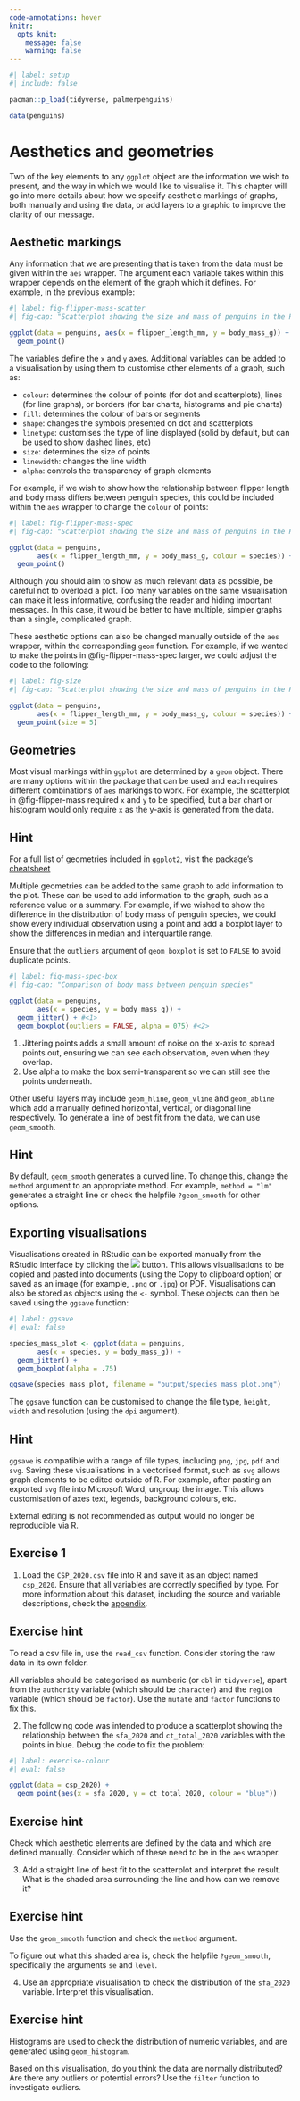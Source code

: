 ```yaml
---
code-annotations: hover
knitr:
  opts_knit: 
    message: false
    warning: false
---
```


```r
#| label: setup
#| include: false

pacman::p_load(tidyverse, palmerpenguins)

data(penguins)
```

# Aesthetics and geometries
Two of the key elements to any `ggplot` object are the information we wish to present, and the way in which we would like to visualise it. This chapter will go into more details about how we specify aesthetic markings of graphs, both manually and using the data, or add layers to a graphic to improve the clarity of our message.

## Aesthetic markings
Any information that we are presenting that is taken from the data must be given within the `aes` wrapper. The argument each variable takes within this wrapper depends on the element of the graph which it defines. For example, in the previous example:

```r
#| label: fig-flipper-mass-scatter
#| fig-cap: "Scatterplot showing the size and mass of penguins in the Palmer Archipelago, Antarctica."

ggplot(data = penguins, aes(x = flipper_length_mm, y = body_mass_g)) + 
  geom_point() 
```

The variables define the `x` and `y` axes. Additional variables can be added to a visualisation by using them to customise other elements of a graph, such as:

- `colour`: determines the colour of points (for dot and scatterplots), lines (for line graphs), or borders (for bar charts, histograms and pie charts)
- `fill`: determines the colour of bars or segments
- `shape`: changes the symbols presented on dot and scatterplots
- `linetype`: customises the type of line displayed (solid by default, but can be used to show dashed lines, etc)
- `size`: determines the size of points 
- `linewidth`: changes the line width
- `alpha`: controls the transparency of graph elements

For example, if we wish to show how the relationship between flipper length and body mass differs between penguin species, this could be included within the `aes` wrapper to change the `colour` of points:

```r
#| label: fig-flipper-mass-spec
#| fig-cap: "Scatterplot showing the size and mass of penguins in the Palmer Archipelago, Antarctica by species."

ggplot(data = penguins, 
       aes(x = flipper_length_mm, y = body_mass_g, colour = species)) + 
  geom_point() 
```

:::{.callout-warning}
Although you should aim to show as much relevant data as possible, be careful not to overload a plot. Too many variables on the same visualisation can make it less informative, confusing the reader and hiding important messages. In this case, it would be better to have multiple, simpler graphs than a single, complicated graph.
:::

These aesthetic options can also be changed manually outside of the `aes` wrapper, within the corresponding `geom` function. For example, if we wanted to make the points in @fig-flipper-mass-spec larger, we could adjust the code to the following:

```r
#| label: fig-size
#| fig-cap: "Scatterplot showing the size and mass of penguins in the Palmer Archipelago, Antarctica by species."

ggplot(data = penguins, 
       aes(x = flipper_length_mm, y = body_mass_g, colour = species)) + 
  geom_point(size = 5) 
```

## Geometries
Most visual markings within `ggplot` are determined by a `geom` object. There are many options within the package that can be used and each requires different combinations of `aes` markings to work. For example, the scatterplot in @fig-flipper-mass required `x` and `y` to be specified, but a bar chart or histogram would only require `x` as the y-axis is generated from the data. 

:::{.callout-tip}
## Hint

For a full list of geometries included in `ggplot2`, visit the package's [cheatsheet](https://rstudio.github.io/cheatsheets/html/data-visualization.html#geoms)
:::

Multiple geometries can be added to the same graph to add information to the plot. These can be used to add information to the graph, such as a reference value or a summary. For example, if we wished to show the difference in the distribution of body mass of penguin species, we could show every individual observation using a point and add a boxplot layer to show the differences in median and interquartile range.

:::{.callout-warning}
Ensure that the `outliers` argument of `geom_boxplot` is set to `FALSE` to avoid duplicate points.
:::

```r
#| label: fig-mass-spec-box
#| fig-cap: "Comparison of body mass between penguin species"

ggplot(data = penguins, 
       aes(x = species, y = body_mass_g)) +
  geom_jitter() + #<1>
  geom_boxplot(outliers = FALSE, alpha = 075) #<2>
```

1. Jittering points adds a small amount of noise on the x-axis to spread points out, ensuring we can see each observation, even when they overlap.
2. Use alpha to make the box semi-transparent so we can still see the points underneath.

Other useful layers may include `geom_hline`, `geom_vline` and `geom_abline` which add a manually defined horizontal, vertical, or diagonal line respectively. To generate a line of best fit from the data, we can use `geom_smooth`.

:::{.callout-tip}
## Hint

By default, `geom_smooth` generates a curved line. To change this, change the `method` argument to an appropriate method. For example, `method = "lm"` generates a straight line or check the helpfile `?geom_smooth` for other options.
:::

## Exporting visualisations
Visualisations created in RStudio can be exported manually from the RStudio interface by clicking the ![](images/export.png) button. This allows visualisations to be copied and pasted into documents (using the Copy to clipboard option) or saved as an image (for example, `.png` or `.jpg`) or PDF. 
Visualisations can also be stored as objects using the `<-` symbol. These objects can then be saved using the `ggsave` function:

```r
#| label: ggsave
#| eval: false

species_mass_plot <- ggplot(data = penguins, 
       aes(x = species, y = body_mass_g)) +
  geom_jitter() + 
  geom_boxplot(alpha = .75) 

ggsave(species_mass_plot, filename = "output/species_mass_plot.png")
```

The `ggsave` function can be customised to change the file type, `height`, `width` and resolution (using the `dpi` argument).

:::{.callout-tip}
## Hint

`ggsave` is compatible with a range of file types, including `png`, `jpg`, `pdf` and `svg`. Saving these visualisations in a vectorised format, such as `svg` allows graph elements to be edited outside of R. For example, after pasting an exported `svg` file into Microsoft Word, ungroup the image. This allows customisation of axes text, legends, background colours, etc.

External editing is not recommended as output would no longer be reproducible via R.
:::


## Exercise 1 {.unnumbered}
1. Load the `CSP_2020.csv` file into R and save it as an object named `csp_2020`. Ensure that all variables are correctly specified by type. For more information about this dataset, including the source and variable descriptions, check the [appendix](data_description.qmd).

:::{.callout-caution collapse="true"}
## Exercise hint

To read a csv file in, use the `read_csv` function. Consider storing the raw data in its own folder.

All variables should be categorised as numberic (or `dbl` in `tidyverse`), apart from the `authority` variable (which should be `character`) and the `region` variable (which should be `factor`). Use the `mutate` and `factor` functions to fix this.
:::

2. The following  code was intended to produce a scatterplot showing the relationship between the `sfa_2020` and `ct_total_2020` variables with the points in blue. Debug the code to fix the problem:

```r
#| label: exercise-colour
#| eval: false

ggplot(data = csp_2020) +
  geom_point(aes(x = sfa_2020, y = ct_total_2020, colour = "blue"))
```

:::{.callout-caution collapse="true"}
## Exercise hint

Check which aesthetic elements are defined by the data and which are defined manually. Consider which of these need to be in the `aes` wrapper.
:::

3. Add a straight line of best fit to the scatterplot and interpret the result. What is the shaded area surrounding the line and how can we remove it?

:::{.callout-caution collapse="true"}
## Exercise hint

Use the `geom_smooth` function and check the `method` argument. 

To figure out what this shaded area is, check the helpfile `?geom_smooth`, specifically the arguments `se` and `level`.
:::

4. Use an appropriate visualisation to check the distribution of the `sfa_2020` variable. Interpret this visualisation.

:::{.callout-caution collapse="true"}
## Exercise hint

Histograms are used to check the distribution of numeric variables, and are generated using `geom_histogram`.

Based on this visualisation, do you think the data are normally distributed? Are there any outliers or potential errors? Use the `filter` function to investigate outliers.
:::

